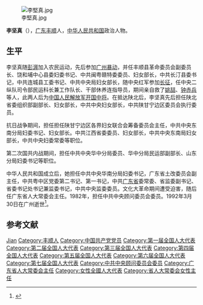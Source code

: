 [[File:李堅真.jpg|thumb]]

'''李坚真'''（{{bd|1907年||1992年|catIdx=}}），[[广东省|广东]][[丰顺|丰顺]]人，[[中华人民共和国|中华人民共和国]]政治人物。

== 生平 ==
李坚真随[[彭湃|彭湃]]加入农民运动，先后参加[[广州暴动|广州暴动]]，并任丰顺县革命委员会副委员长、饶和埔中心县委妇委书记、中共闽粤赣特委委员、妇女部长，中共长汀县委书记，中共连城县工委书记、中共中央局妇女部长，随中央红军参加[[长征|长征]]，任中央二纵队司令部民运科长兼工作队长、干部休养连指导员，期间亲自救了[[姚喆|姚喆]]、[[钟赤兵|钟赤兵]]等人，此两人后为[[中国人民解放军中将|中国人民解放军开国中将]]。在抵达陕北后，李坚真先后担任陕北省委组织部副部长、妇女部长，中共中央妇女部长，中共陕甘宁边区委员会执行委员。

抗日战争期间，担任担任陕甘宁边区各界妇女联合会筹备委员会主任，中共中央东南分局妇委书记、妇女部长。中共江西省委委员、妇女部长，中共中央东南局妇女部长，中共中央妇委常委等职位。

第二次国共内战期间，担任中共中央华中分局委员、华中分局民运部副部长、山东分局妇委书记等职位。

中华人民共和国成立后，她担任中共中央华南分局妇委书记，广东省土改委员会副主任，中共粤中区党委第二书记、第一书记，中共[[广东省|广东省]]委常委、省监委副书记、省委书记处书记兼监委书记，中共中央监委委员。文化大革命期间遭受迫害，随后任广东省人大常委会主任。1982年，担任中共中央顾问委员会委员。1992年3月30日在广州逝世<ref>{{Cite web |url=http://www.kejiay.com/archives/4767b0512fc84a72b69ba0d3c711c7ce.html |title=华夏女杰李坚真 |access-date=2011-04-25 |archive-url=https://web.archive.org/web/20160308062939/http://kejiay.com/archives/4767b0512fc84a72b69ba0d3c711c7ce.html |archive-date=2016-03-08 |dead-url=yes }}</ref>。

== 参考文献 ==
{{reflist}}

{{中国政治人物小作品}}
{{中华人民共和国广东省正职领导人}}
{{中华全国民主妇女联合会第一届执行委员会}}

{{Authority control}}
{{DEFAULTSORT:Li李}}
[[Category:李姓|Jian]]
[[Category:丰顺人|Category:丰顺人]]
[[Category:中国共产党党员|Category:中国共产党党员]]
[[Category:第一届全国人大代表|Category:第一届全国人大代表]]
[[Category:第二届全国人大代表|Category:第二届全国人大代表]]
[[Category:第三届全国人大代表|Category:第三届全国人大代表]]
[[Category:第四届全国人大代表|Category:第四届全国人大代表]]
[[Category:第五届全国人大代表|Category:第五届全国人大代表]]
[[Category:第六届全国人大代表|Category:第六届全国人大代表]]
[[Category:第七届全国人大代表|Category:第七届全国人大代表]]
[[Category:中共中央顾问委员会委员|Category:中共中央顾问委员会委员]]
[[Category:广东省人大常委会主任|Category:广东省人大常委会主任]]
[[Category:女性全國人大代表|Category:女性全國人大代表]]
[[Category:省人大常委会女性主任|Category:省人大常委会女性主任]]